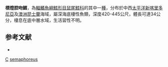 {{Speciesbox
| taxon = Coelorhynchus semaphoreus
| status = NE
| status_system = iucn3.1
| trend = unknow
| binomial_authority = [[Iwamoto|Iwamoto]] & [[Merrett|Merrett]], 1997
| synonyms = *''Caelorinchus semaphoreus'', Iwamoto & Merrett, 1997
}}
'''標燈腔吻鱈'''，為[[輻鰭魚綱|輻鰭魚綱]][[鱈形目|鱈形目]][[鼠尾鱈科|鼠尾鱈科]]的其中一[[種|種]]，分布於中西[[太平洋|太平洋]][[新喀里多尼亞|新喀里多尼亞]]及[[澳洲|澳洲]][[昆士蘭|昆士蘭]]海域，屬深海底棲性魚類，深度420-445公尺，體長可達34公分，棲息在底中層水域，生活習性不明。

==参考文献==
*{{FishBase_species|genus=Coelorinchus|species=semaphoreus|year=2015|month=11}}

{{taxonbar}}
[[Category:1997年描述的鱼类|C]]
[[Category:腔吻鱈屬|semaphoreus]]